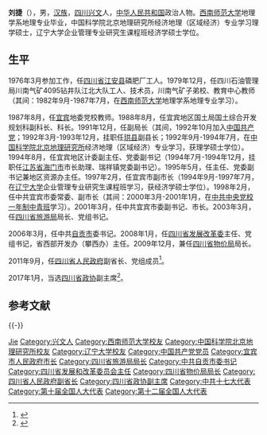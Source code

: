 {{Otheruses|other=名为刘捷的其他人物|刘捷}}
{{prose|time=2017-02-06T02:38:09+00:00}}
{{refimprove|time=2017-02-06T02:38:09+00:00}}
'''刘捷'''（{{bd|1957年|2月||}}），男，[[汉族|汉族]]，[[四川|四川]][[兴文|兴文]]人，[[中华人民共和国|中华人民共和国]]政治人物。[[西南师范大学|西南师范大学]]地理学系地理专业毕业，中国科学院北京地理研究所经济地理（区域经济）专业学习理学硕士，辽宁大学企业管理专业研究生课程班经济学硕士学位。

== 生平 ==
1976年3月参加工作，任[[四川省|四川省]][[江安县|江安县]]磷肥厂工人。1979年12月，任四川石油管理局川南气矿4095钻井队江北大队工人、技术员，川南气矿子弟校、教育中心教师（其间：1982年9月-1987年7月，在[[西南师范大学|西南师范大学]]地理学系地理专业学习）。

1987年8月，任[[宜宾|宜宾]]地委党校教师。1988年8月，任宜宾地区国土局国土综合开发规划科副科长、科长。1991年12月，任副局长（其间，1992年10月加入[[中国共产党|中国共产党]]；1992年3月-1993年12月，挂职任[[珙县|珙县]]副县长；1992年9月-1994年7月，在[[中国科学院北京地理研究所|中国科学院北京地理研究所]]经济地理（区域经济）专业学习，获理学硕士学位）。1994年8月，任宜宾地区计委副主任、党委副书记（1994年7月-1994年12月，挂职任[[江苏省|江苏省]][[海门市|海门市]]市长助理、瑞祥镇党委副书记）。1995年5月，任主任、党委副书记兼地区资源办主任。1997年2月，任宜宾市副市长（1994年9月-1997年7月，在[[辽宁大学|辽宁大学]]企业管理专业研究生课程班学习，获经济学硕士学位）。1998年2月，任中共宜宾市委常委、副市长（其间：2000年3月-2001年1月，在[[中共中央党校一年制中青班|中共中央党校一年制中青班]]学习）。2001年3月，任中共宜宾市委副书记、市长。2003年3月，任[[四川省旅游局|四川省旅游局]]局长、党组书记。

2006年3月，任中共[[自贡市|自贡市]]委书记。2008年1月，任[[四川省发展改革委|四川省发展改革委]]主任、党组书记，省西部开发办（攀西办）主任。2009年12月，兼任[[四川省物价局|四川省物价局]]局长。

2011年9月，任[[四川省人民政府|四川省人民政府]]副省长、党组成员<ref>{{cite news|title=资料：四川副省长刘捷简历(图)|url=http://district.ce.cn/zt/rwk/sf/sc/rs/201202/23/t20120223_23098687.shtml|accessdate=2017-02-05|work=中国经济网|archive-date=2020-08-03|archive-url=https://web.archive.org/web/20200803182706/http://district.ce.cn/zt/rwk/sf/sc/rs/201202/23/t20120223_23098687.shtml|dead-url=no}}</ref>。

2017年1月，当选[[四川省政协|四川省政协]]副主席<ref>{{cite news|title=崔保华、刘捷、邓川当选四川省政协副主席|url=http://www.thepaper.cn/newsDetail_forward_1603726|accessdate=2017-02-05|work=澎湃新闻|archive-date=2020-08-05|archive-url=https://web.archive.org/web/20200805220017/http://www.thepaper.cn/newsDetail_forward_1603726|dead-url=no}}</ref>。

== 参考文献 ==
{{reflist}}

{{-}}
{{start box}}
{{s-gov|prc}}
{{s-before|[[]]}}
{{s-title|[[四川省物价局|四川省物价局]]局长|2009年12月-2011年11月}}
{{s-after|[[]]}}
{{s-before|[[]]}}
{{s-title|[[四川省发展和改革委员会|四川省发展和改革委员会]]主任|2008年1月-2011年11月}}
{{s-after|[[]]}}
{{s-before|[[]]}}
{{s-title|[[四川省旅游局|四川省旅游局]]局长|2003年3月-2006年3月}}
{{s-after|[[]]}}
{{s-before|[[]]}}
{{s-title|[[宜宾市人民政府|宜宾市人民政府]]市长|2001年3月-2003年3月}}
{{s-after|[[]]}}
{{s-ppo|cpc}}
{{s-before|[[]]}}
{{s-title|[[中国共产党自贡市委员会|中国共产党自贡市委员会]]书记|2006年3月—2008年1月}}
{{s-after|[[]]}}
{{end box}}

{{Authority control}}
{{DEFAULTSORT:Liu刘}}
[[Category:刘姓|Jie]]
[[Category:兴文人|Category:兴文人]]
[[Category:西南师范大学校友|Category:西南师范大学校友]]
[[Category:中国科学院北京地理研究所校友|Category:中国科学院北京地理研究所校友]]
[[Category:辽宁大学校友|Category:辽宁大学校友]]
[[Category:中国共产党党员|Category:中国共产党党员]]
[[Category:宜宾市人民政府市长|Category:宜宾市人民政府市长]]
[[Category:四川省旅游局局长|Category:四川省旅游局局长]]
[[Category:中共自贡市委书记|Category:中共自贡市委书记]]
[[Category:四川省发展和改革委员会主任|Category:四川省发展和改革委员会主任]]
[[Category:四川省物价局局长|Category:四川省物价局局长]]
[[Category:四川省人民政府副省长|Category:四川省人民政府副省长]]
[[Category:四川省政协副主席|Category:四川省政协副主席]]
[[Category:中共十七大代表|Category:中共十七大代表]]
[[Category:第十届全国人大代表|Category:第十届全国人大代表]]
[[Category:第十二届全国人大代表|Category:第十二届全国人大代表]]